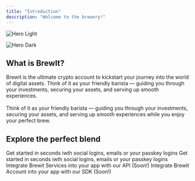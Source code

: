 ```yaml
---
title: "Introduction"
description: "Welcome to the brewery!"
---
```


<img
  className="block dark:hidden"
  src="/images/hero.png"
  alt="Hero Light"
/>

<img
  className="hidden dark:block"
  src="/images/hero.png"
  alt="Hero Dark"
/>

## What is BrewIt?

Brewit is the ultimate crypto account to kickstart your journey into the world of digital assets. Think of it as your friendly barista — guiding you through your investments, securing your assets, and serving up smooth experiences.\
\
Think of it as your friendly barista — guiding you through your investments, securing your assets, and serving up smooth experiences while you enjoy your perfect brew.

## Explore the perfect blend

<CardGroup cols="2">
  <Card title="User Documentation" icon="user-group" iconType="duotone" href="/users/introduction">
    Get started in seconds iwth social logins, emails or your passkey logins
  </Card>
    <Card title="Technology Documentation" icon="screwdriver-wrench" iconType="duotone" href="/technology/introduction">
    Get started in seconds iwth social logins, emails or your passkey logins
  </Card>
    <Card title="Brewit API" icon="plug-circle-bolt" iconType="duotone">
    Integrate Brewit Services into your app with our API (Soon!)
  </Card>
    <Card title="Brewit SDK" icon="code" iconType="duotone">
    Integrate Brewit Account into your app with our SDK (Soon!)
  </Card>
</CardGroup>

